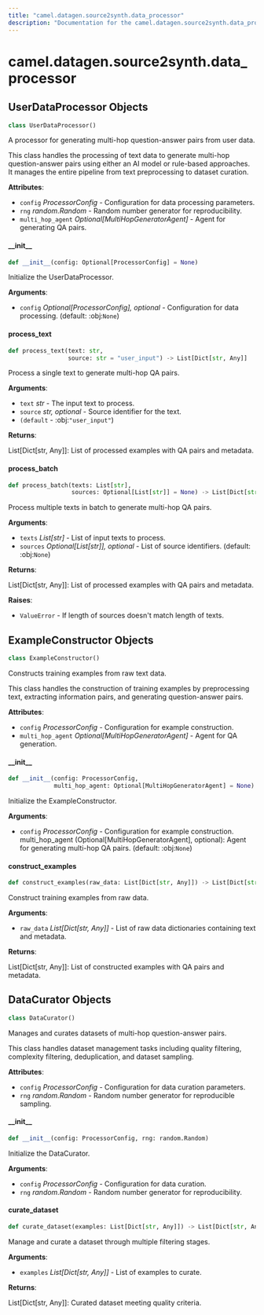 ```yaml
---
title: "camel.datagen.source2synth.data_processor"
description: "Documentation for the camel.datagen.source2synth.data_processor module"
---
```


<a id="camel.datagen.source2synth.data_processor"></a>

# camel.datagen.source2synth.data\_processor

<a id="camel.datagen.source2synth.data_processor.UserDataProcessor"></a>

## UserDataProcessor Objects

```python
class UserDataProcessor()
```

A processor for generating multi-hop question-answer pairs from user
data.

This class handles the processing of text data to generate multi-hop
question-answer pairs using either an AI model or rule-based approaches.
It manages the entire pipeline from text preprocessing to dataset curation.

**Attributes**:

- `config` _ProcessorConfig_ - Configuration for data processing parameters.
- `rng` _random.Random_ - Random number generator for reproducibility.
- `multi_hop_agent` _Optional[MultiHopGeneratorAgent]_ - Agent for
  generating QA pairs.

<a id="camel.datagen.source2synth.data_processor.UserDataProcessor.__init__"></a>

#### \_\_init\_\_

```python
def __init__(config: Optional[ProcessorConfig] = None)
```

Initialize the UserDataProcessor.

**Arguments**:

- `config` _Optional[ProcessorConfig], optional_ - Configuration for
  data processing. (default: :obj:`None`)

<a id="camel.datagen.source2synth.data_processor.UserDataProcessor.process_text"></a>

#### process\_text

```python
def process_text(text: str,
                 source: str = "user_input") -> List[Dict[str, Any]]
```

Process a single text to generate multi-hop QA pairs.

**Arguments**:

- `text` _str_ - The input text to process.
- `source` _str, optional_ - Source identifier for the text.
- `(default` - :obj:`"user_input"`)
  

**Returns**:

  List[Dict[str, Any]]: List of processed examples with QA pairs and
  metadata.

<a id="camel.datagen.source2synth.data_processor.UserDataProcessor.process_batch"></a>

#### process\_batch

```python
def process_batch(texts: List[str],
                  sources: Optional[List[str]] = None) -> List[Dict[str, Any]]
```

Process multiple texts in batch to generate multi-hop QA pairs.

**Arguments**:

- `texts` _List[str]_ - List of input texts to process.
- `sources` _Optional[List[str]], optional_ - List of source
  identifiers. (default: :obj:`None`)
  

**Returns**:

  List[Dict[str, Any]]: List of processed examples with QA pairs and
  metadata.
  

**Raises**:

- `ValueError` - If length of sources doesn't match length of texts.

<a id="camel.datagen.source2synth.data_processor.ExampleConstructor"></a>

## ExampleConstructor Objects

```python
class ExampleConstructor()
```

Constructs training examples from raw text data.

This class handles the construction of training examples by preprocessing
text, extracting information pairs, and generating question-answer pairs.

**Attributes**:

- `config` _ProcessorConfig_ - Configuration for example construction.
- `multi_hop_agent` _Optional[MultiHopGeneratorAgent]_ - Agent for QA
  generation.

<a id="camel.datagen.source2synth.data_processor.ExampleConstructor.__init__"></a>

#### \_\_init\_\_

```python
def __init__(config: ProcessorConfig,
             multi_hop_agent: Optional[MultiHopGeneratorAgent] = None)
```

Initialize the ExampleConstructor.

**Arguments**:

- `config` _ProcessorConfig_ - Configuration for example construction.
  multi_hop_agent (Optional[MultiHopGeneratorAgent], optional):
  Agent for generating multi-hop QA pairs. (default: :obj:`None`)

<a id="camel.datagen.source2synth.data_processor.ExampleConstructor.construct_examples"></a>

#### construct\_examples

```python
def construct_examples(raw_data: List[Dict[str, Any]]) -> List[Dict[str, Any]]
```

Construct training examples from raw data.

**Arguments**:

- `raw_data` _List[Dict[str, Any]]_ - List of raw data dictionaries
  containing text and metadata.
  

**Returns**:

  List[Dict[str, Any]]: List of constructed examples with QA pairs
  and metadata.

<a id="camel.datagen.source2synth.data_processor.DataCurator"></a>

## DataCurator Objects

```python
class DataCurator()
```

Manages and curates datasets of multi-hop question-answer pairs.

This class handles dataset management tasks including quality filtering,
complexity filtering, deduplication, and dataset sampling.

**Attributes**:

- `config` _ProcessorConfig_ - Configuration for data curation parameters.
- `rng` _random.Random_ - Random number generator for reproducible sampling.

<a id="camel.datagen.source2synth.data_processor.DataCurator.__init__"></a>

#### \_\_init\_\_

```python
def __init__(config: ProcessorConfig, rng: random.Random)
```

Initialize the DataCurator.

**Arguments**:

- `config` _ProcessorConfig_ - Configuration for data curation.
- `rng` _random.Random_ - Random number generator for reproducibility.

<a id="camel.datagen.source2synth.data_processor.DataCurator.curate_dataset"></a>

#### curate\_dataset

```python
def curate_dataset(examples: List[Dict[str, Any]]) -> List[Dict[str, Any]]
```

Manage and curate a dataset through multiple filtering stages.

**Arguments**:

- `examples` _List[Dict[str, Any]]_ - List of examples to curate.
  

**Returns**:

  List[Dict[str, Any]]: Curated dataset meeting quality criteria.

